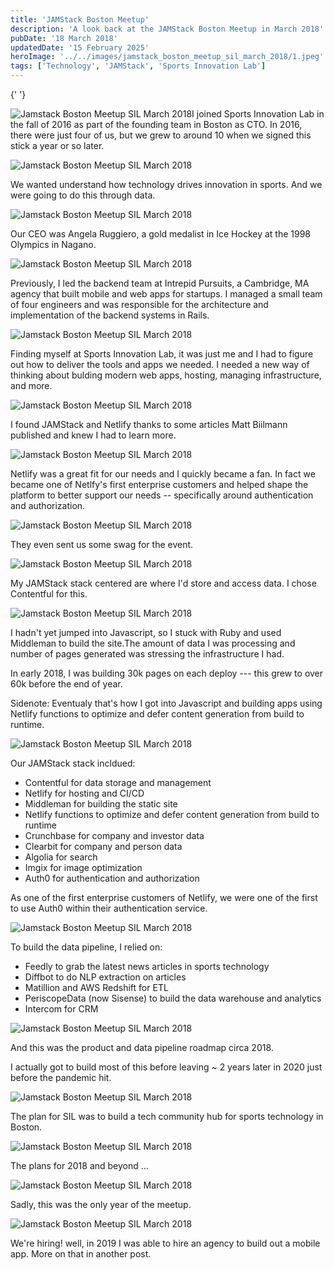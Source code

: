 ```yaml
---
title: 'JAMStack Boston Meetup'
description: 'A look back at the JAMStack Boston Meetup in March 2018'
pubDate: '18 March 2018'
updatedDate: '15 February 2025'
heroImage: '../../images/jamstack_boston_meetup_sil_march_2018/1.jpeg'
tags: ['Technology', 'JAMStack', 'Sports Innovation Lab']
---
```



{' '}

<Image src={stick} alt="Jamstack Boston Meetup SIL March 2018" />I joined Sports
Innovation Lab in the fall of 2016 as part of the founding team in Boston as
CTO. In 2016, there were just four of us, but we grew to around 10 when we
signed this stick a year or so later.

<Image src={image2} alt="Jamstack Boston Meetup SIL March 2018" />

We wanted understand how technology drives innovation in sports. And we were going to do this through data.

<Image src={image3} alt="Jamstack Boston Meetup SIL March 2018" />

Our CEO was Angela Ruggiero, a gold medalist in Ice Hockey at the 1998 Olympics in Nagano.

<Image src={image5} alt="Jamstack Boston Meetup SIL March 2018" />

Previously, I led the backend team at Intrepid Pursuits, a Cambridge, MA agency that built mobile and web apps for startups. I managed a small team of four engineers and was responsible for the architecture and implementation of the backend systems in Rails.

<Image src={image6} alt="Jamstack Boston Meetup SIL March 2018" />

Finding myself at Sports Innovation Lab, it was just me and I had to figure out how to deliver the tools and apps we needed. I needed a new way of thinking about bulding modern web apps, hosting, managing infrastructure, and more.

<Image src={image7} alt="Jamstack Boston Meetup SIL March 2018" />

I found JAMStack and Netlify thanks to some articles Matt Biilmann published and knew I had to learn more.

<Image src={image8} alt="Jamstack Boston Meetup SIL March 2018" />

Netlify was a great fit for our needs and I quickly became a fan. In fact we became one of Netlfy's first enterprise customers and helped shape the platform to better support our needs -- specifically around authentication and authorization.

<Image src={jamstack_swag} alt="Jamstack Boston Meetup SIL March 2018" />

They even sent us some swag for the event.

<Image src={image9} alt="Jamstack Boston Meetup SIL March 2018" />

My JAMStack stack centered are where I'd store and access data. I chose Contentful for this.

<Image src={image10} alt="Jamstack Boston Meetup SIL March 2018" />

I hadn't yet jumped into Javascript, so I stuck with Ruby and used Middleman to build the site.The amount of data I was processing and number of pages generated was stressing the infrastructure I had.

In early 2018, I was building 30k pages on each deploy --- this grew to over 60k before the end of year.

Sidenote: Eventualy that's how I got into Javascript and building apps using Netlify functions to optimize and defer content generation from build to runtime.

<Image src={image11} alt="Jamstack Boston Meetup SIL March 2018" />

Our JAMStack stack incldued:

- Contentful for data storage and management
- Netlify for hosting and CI/CD
- Middleman for building the static site
- Netlify functions to optimize and defer content generation from build to runtime
- Crunchbase for company and investor data
- Clearbit for company and person data
- Algolia for search
- Imgix for image optimization
- Auth0 for authentication and authorization

As one of the first enterprise customers of Netlify, we were one of the first to use Auth0 within their authentication service.

<Image src={image12} alt="Jamstack Boston Meetup SIL March 2018" />

To build the data pipeline, I relied on:

- Feedly to grab the latest news articles in sports technology
- Diffbot to do NLP extraction on articles
- Matillion and AWS Redshift for ETL
- PeriscopeData (now Sisense) to build the data warehouse and analytics
- Intercom for CRM

<Image src={image13} alt="Jamstack Boston Meetup SIL March 2018" />

And this was the product and data pipeline roadmap circa 2018.

I actually got to build most of this before leaving ~ 2 years later in 2020 just before the pandemic hit.

<Image src={image14} alt="Jamstack Boston Meetup SIL March 2018" />

The plan for SIL was to build a tech community hub for sports technology in Boston.

<Image src={image15} alt="Jamstack Boston Meetup SIL March 2018" />

The plans for 2018 and beyond ...

<Image src={image16} alt="Jamstack Boston Meetup SIL March 2018" />

Sadly, this was the only year of the meetup.

<Image src={image17} alt="Jamstack Boston Meetup SIL March 2018" />

We're hiring! well, in 2019 I was able to hire an agency to build out a mobile app. More on that in another post.

